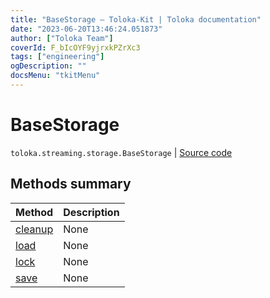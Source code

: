 ```yaml
---
title: "BaseStorage — Toloka-Kit | Toloka documentation"
date: "2023-06-20T13:46:24.051873"
author: ["Toloka Team"]
coverId: F_bIcOYF9yjrxkPZrXc3
tags: ["engineering"]
ogDescription: ""
docsMenu: "tkitMenu"
---
```


# BaseStorage

`toloka.streaming.storage.BaseStorage` | [Source code](https://github.com/Toloka/toloka-kit/blob/v1.2.0/src/streaming/storage.py#L23)

## Methods summary

| Method | Description |
| :------| :-----------|
[cleanup](/docs/toloka-kit/reference/toloka.streaming.storage.BaseStorage.cleanup)| None
[load](/docs/toloka-kit/reference/toloka.streaming.storage.BaseStorage.load)| None
[lock](/docs/toloka-kit/reference/toloka.streaming.storage.BaseStorage.lock)| None
[save](/docs/toloka-kit/reference/toloka.streaming.storage.BaseStorage.save)| None